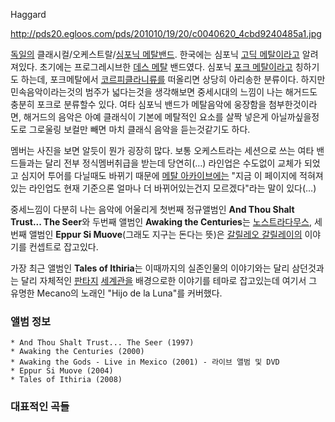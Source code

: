 Haggard

http://pds20.egloos.com/pds/201010/19/20/c0040620_4cbd9240485a1.jpg


[[독일]]의 클래시컬/오케스트랄/[[심포닉 메탈]]밴드. 한국에는 심포닉 [[고딕 메탈]]이라고 알려져있다. 초기에는 프로그레시브한 [[데스 메탈]] 밴드였다.
심포닉 [[포크 메탈]]이라고 칭하기도 하는데, 포크메탈에서 [[코르피클라니]]류를 떠올리면 상당히 아리송한 분류이다. 하지만 민속음악이라는것의 범주가 넓다는것을 생각해보면 중세시대의 느낌이 나는 해거드도 충분히 포크로 분류할수 있다.
여타 심포닉 밴드가 메탈음악에 웅장함을 첨부한것이라면, 해거드의 음악은 아예 클래식이 기본에 메탈적인 요소를 살짝 넣은게 아닐까싶을정도로 그로울링 보컬만 빼면 마치 클래식 음악을 듣는것같기도 하다.

멤버는 사진을 보면 알듯이 뭔가 굉장히 많다.
보통 오케스트라는 세션으로 쓰는 여타 밴드들과는 달리 전부 정식멤버취급을 받는데 당연히(…) 라인업은 수도없이 교체가 되었고 심지어 투어를 다닐때도 바뀌기 때문에 [[메탈 아카이브]]에는 "지금 이 페이지에 적혀져있는 라인업도 현재 기준으론 얼마나 더 바뀌어있는건지 모르겠다"라는 말이 있다(…)

중세느낌이 다분히 나는 음악에 어울리게 첫번째 정규앨범인 '''And Thou Shalt Trust... The Seer'''와 두번째 앨범인 '''Awaking the Centuries'''는 [[노스트라다무스]], 세번째 앨범인 '''Eppur Si Muove'''(그래도 지구는 돈다는 뜻)은 [[갈릴레오 갈릴레이]]의 이야기를 컨셉트로 잡고있다.

가장 최근 앨범인 '''Tales of Ithiria'''는 이때까지의 실존인물의 이야기와는 달리 삼던것과는 달리 자체적인 [[판타지]] [[세계관]]을 배경으로한 이야기를 테마로 잡고있는데 여기서 그 유명한 Mecano의 노래인 "Hijo de la Luna"를 커버했다.



=== 앨범 정보 ===

 * And Thou Shalt Trust... The Seer (1997)
 * Awaking the Centuries (2000)
 * Awaking the Gods - Live in Mexico (2001) - 라이브 앨범 및 DVD
 * Eppur Si Muove (2004)
 * Tales of Ithiria (2008)


=== 대표적인 곡들 ===

{{{#!html
<object width="480" height="385"><param name="movie" value="http://www.youtube.com/v/rJE05Re2NgM?fs=1&amp;hl=ko_KR"></param><param name="allowFullScreen" value="true"></param><param name="allowscriptaccess" value="always"></param><embed src="http://www.youtube.com/v/rJE05Re2NgM?fs=1&amp;hl=ko_KR" type="application/x-shockwave-flash" allowscriptaccess="always" allowfullscreen="true" width="480" height="385"></embed></object>}}}

{{{#!html
<object width="480" height="385"><param name="movie" value="http://www.youtube.com/v/7NbN_UKf6gA?fs=1&amp;hl=ko_KR"></param><param name="allowFullScreen" value="true"></param><param name="allowscriptaccess" value="always"></param><embed src="http://www.youtube.com/v/7NbN_UKf6gA?fs=1&amp;hl=ko_KR" type="application/x-shockwave-flash" allowscriptaccess="always" allowfullscreen="true" width="480" height="385"></embed></object>}}}
